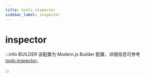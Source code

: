 ```yaml
---
title: tools.inspector
sidebar_label: inspector
---
```

# inspector

:::info BUILDER
该配置为 Modern.js Builder 配置，详细信息可参考 [tools.inspector](https://modernjs.dev/builder/api/config-tools.html#tools-inspector)。

:::


<Main />
